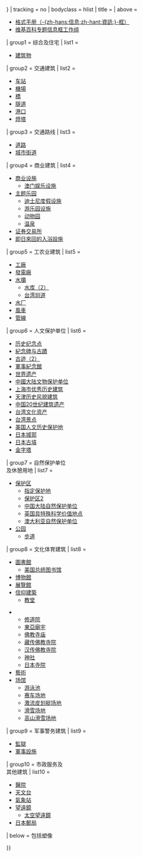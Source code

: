 {{Navbox
| name = Buildings and structures infobox templates
| state = {{{state|{{{1|}}}}}}
| tracking = <includeonly>no</includeonly>
| bodyclass = hlist
| title = {{c|建築物信息框模板}}
| above = 
* [[Wikipedia:格式手册/信息框|格式手册（-{zh-hans:信息;zh-hant:資訊;}-框）]]
* [[WikiProject:维基百科/信息框工作组|维基百科专题信息框工作组]]

| group1 = 综合及住宅
| list1 =
* [[T:Infobox building|建筑物{{Small|（通用）}}]]

| group2 = 交通建筑
| list2 =
* [[T:Infobox station|车站]]
* [[T:Infobox airport|機場]]
* [[T:Infobox bridge|橋]]
* [[T:Infobox tunnel|隧道]]
* [[T:Infobox Port|港口]]
* [[T:Infobox lighthouse|燈塔]]

| group3 = 交通路线
| list3 =
* [[T:Infobox road2|道路]]
* [[T:Infobox street|城市街道]]

| group4 = 商业建筑
| list4 =
* [[T:Infobox shopping mall|商业设施{{Small|（通用）}}]] <!--(can be within (single) building/complex)-->
** [[T:Infobox Macau entertainment project|澳门娱乐设施]]
* [[T:Infobox amusement park|主题乐园]]
** [[T:Infobox Disney resort|迪士尼度假设施]]
** [[T:Infobox attraction|游乐园设施]]
** [[T:Infobox zoo|动物园]]
** [[T:Infobox hot spring|温泉]]
* [[T:Infobox exchange|证券交易所]]
* [[T:Infobox day return bathing facility|即日來回的入浴設施]]
| group5 = 工农业建筑
| list5 =
* [[T:Infobox factory|工廠{{Small|（通用）}}]]
* [[T:Infobox power station|發電廠]]
* [[T:Infobox dam|水壩]]
** [[T:Infobox reservoir|水库（2）]]
** [[T:Infobox_台灣圳道|台湾圳道]]
* [[T:水厂|水厂]]
* [[T:Infobox windmill|風車]]
* [[T:Infobox pipeline|管線]]

| group6 = 人文保护单位
| list6 =
* [[T:Infobox historic site|历史纪念点{{Small|（通用）}}]]
* [[T:Infobox monument|紀念碑与古蹟]]
* [[T:Infobox ancient site|古迹（2）]]
* [[T:Infobox military memorial|軍事紀念館]]
* [[T:Infobox UNESCO World Heritage Site|世界遗产]]
* [[T:文物保护单位|中國大陆文物保护单位]]
* [[T:上海市优秀历史建筑|上海市优秀历史建筑]]
* [[T:天津历史风貌建筑|天津历史风貌建筑]]
* [[T:中国20世纪建筑遗产信息框|中国20世纪建筑遗产]]
* [[T:TW monument|台湾文化资产]]
* [[T:Infobox 台灣景點|台湾景点]]
* [[T:Infobox NRHP|美国人文历史保护地]]
* [[T:日本城郭概要表|日本城郭]]
* [[T:日本古墳|日本古墳]]
* [[T:Infobox pyramid|金字塔]]

| group7 = 自然保护单位<br>及休憩用地
| list7 =
* [[T:Infobox protected area|保护区]]
** [[T:Infobox designation list|指定保护地{{Small|（通用、嵌入式）}}]]
** [[T:Infobox protected area 2|保护区2]]
** [[T:中国自然保护单位|中国大陆自然保护单位]]
** [[T:Infobox SSSI|英国具特殊科学价值地点]]
** [[T:Infobox protected area of Australia|澳大利亚自然保护单位]]
* [[T:Infobox park|公园]]
** [[T:Infobox hiking trail|步道]]

| group8 = 文化体育建筑
| list8 =
* [[T:Infobox library|圖書館]]
** [[T:Infobox presidential library|美国总统图书馆]]
* [[T:Infobox museum|博物館]]
* [[T:Infobox convention center|展覽館]]
* [[T:Infobox religious building|信仰建築]]
** [[T:Infobox church|教堂]]
<!--[Too specific to include here?:] ** [[T:Infobox Jain temple|Jain temple]] -->
** [[T:Infobox monastery|修道院]]
** [[T:東亞廟宇|東亞廟宇]]
** [[T:Infobox Buddhist temple|佛教寺庙]]
** [[T:Infobox Tibetan Buddhist monastery|藏传佛教寺院]]
** [[T:漢傳佛教寺院|汉传佛教寺院]]
** [[T:神社|神社]]
** [[T:日本寺院|日本寺院]]
* [[T:Infobox artwork|藝術]]{{sup|1}}
* [[T:Infobox venue|场馆]]
** [[T:Infobox swimming venue|游泳池]]
** [[T:Infobox motorsport venue|赛车场地]]
** [[T:Infobox whitewater course|激流皮划艇场地]]
** [[T:Infobox ski area|滑雪场地]]
** [[T:Infobox ski jumping hill|高山滑雪场地]]

| group9 = 军事警务建筑
| list9 =
* [[T:Infobox prison|監獄]]
* [[T:Infobox military installation|軍事設施]]

| group10 = 市政服务及<br>其他建筑
| list10 =
* [[T:Infobox hospital|醫院]]
* [[T:Infobox observatory|天文台]]
* [[T:Infobox weather station|氣象站]]
* [[T:Infobox telescope|望遠鏡]]
** [[T:宇航信息框|太空望遠鏡]]
* [[T:Infobox japan post office|日本郵局]]

| below = {{sup|1}} 包括塑像

}}<noinclude>
{{Documentation
 | content =
{{Collapsible option |statename=optional}}

[[Category:建築物信息框模板| ]]
}}<!--(end Documentation)
--></noinclude>